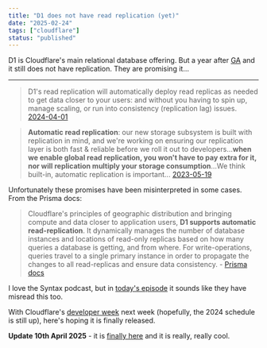 ```yaml
---
title: "D1 does not have read replication (yet)"
date: "2025-02-24"
tags: ["cloudflare"]
status: "published"
---
```


D1 is Cloudflare's main relational database offering. But a year after [GA](https://blog.cloudflare.com/making-full-stack-easier-d1-ga-hyperdrive-queues/)  and it still does not have replication. They are promising it...



---

> D1's read replication will automatically deploy read replicas as needed to get data closer to your users: and without you having to spin up, manage scaling, or run into consistency (replication lag) issues. [2024-04-01](https://blog.cloudflare.com/making-full-stack-easier-d1-ga-hyperdrive-queues/)


> **Automatic read replication**: our new storage subsystem is built with replication in mind, and we're working on ensuring our replication layer is both fast & reliable before we roll it out to developers...**when we enable global read replication, you won't have to pay extra for it, nor will replication multiply your storage consumption**...We think built-in, automatic replication is important... [2023-05-19](https://blog.cloudflare.com/d1-turning-it-up-to-11/)

Unfortunately these promises have been misinterpreted in some cases. From the Prisma docs:

> Cloudflare's principles of geographic distribution and bringing compute and data closer to application users, **D1 supports automatic read-replication**. It dynamically manages the number of database instances and locations of read-only replicas based on how many queries a database is getting, and from where.
> For write-operations, queries travel to a single primary instance in order to propagate the changes to all read-replicas and ensure data consistency. - [Prisma docs](https://www.prisma.io/docs/orm/overview/databases/cloudflare-d1)


I love the Syntax podcast, but in [today's episode](https://syntax.fm/879?t=0:34:24) it sounds like they have misread this too.

With Cloudflare's [developer week](https://www.cloudflare.com/en-au/developer-week/) next week (hopefully, the 2024 schedule is still up), here's hoping it is finally released.

**Update 10th April 2025** - it is [finally here](https://blog.cloudflare.com/d1-read-replication-beta/) and it is really, really cool.
